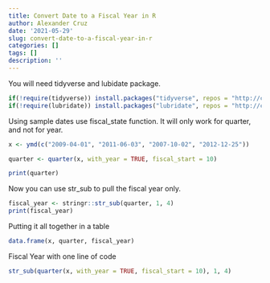 ```yaml
---
title: Convert Date to a Fiscal Year in R
author: Alexander Cruz
date: '2021-05-29'
slug: convert-date-to-a-fiscal-year-in-r
categories: []
tags: []
description: ''
---
```


You will need tidyverse and lubidate package.
```r

if(!require(tidyverse)) install.packages("tidyverse", repos = "http://cran.us.r-project.org")
if(!require(lubridate)) install.packages("lubridate", repos = "http://cran.us.r-project.org")
```

Using sample dates use fiscal_state function.  It will only work for quarter, and not for year.
```r
x <- ymd(c("2009-04-01", "2011-06-03", "2007-10-02", "2012-12-25"))

quarter <- quarter(x, with_year = TRUE, fiscal_start = 10)

print(quarter)
```

Now you can use str_sub to pull the fiscal year only.
```r
fiscal_year <- stringr::str_sub(quarter, 1, 4)
print(fiscal_year)
```

Putting it all together in a table
```r
data.frame(x, quarter, fiscal_year)
```

Fiscal Year with one line of code
```r
str_sub(quarter(x, with_year = TRUE, fiscal_start = 10), 1, 4)
```

